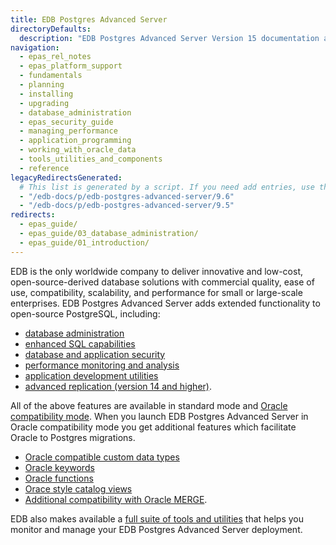 ```yaml
---
title: EDB Postgres Advanced Server
directoryDefaults:
  description: "EDB Postgres Advanced Server Version 15 documentation and release notes. Oracle database compatibility with higher security and data redaction for enterprises."
navigation:
  - epas_rel_notes
  - epas_platform_support
  - fundamentals
  - planning
  - installing
  - upgrading
  - database_administration
  - epas_security_guide
  - managing_performance
  - application_programming
  - working_with_oracle_data
  - tools_utilities_and_components
  - reference
legacyRedirectsGenerated:
  # This list is generated by a script. If you need add entries, use the `legacyRedirects` key.
  - "/edb-docs/p/edb-postgres-advanced-server/9.6"
  - "/edb-docs/p/edb-postgres-advanced-server/9.5"
redirects:
  - epas_guide/
  - epas_guide/03_database_administration/
  - epas_guide/01_introduction/
---
```


EDB is the only worldwide company to deliver innovative and low-cost, open-source-derived database solutions with commercial quality, ease of use, compatibility, scalability, and performance for small or large-scale enterprises. EDB Postgres Advanced Server adds extended functionality to open-source PostgreSQL, including:
- [database administration](/epas/latest/database_administration)
- [enhanced SQL capabilities](/epas/latest/application_programming/15_enhanced_sql_and_other_misc_features/)
- [database and application security](/epas/latest/epas_security_guide)
- [performance monitoring and analysis](/epas/latest/managing_performance)
- [application development utilities](/epas/latest/application_programming)
- [advanced replication (version 14 and higher)](https://www.enterprisedb.com/docs/pgd/latest/). 

All of the above features are available in standard mode and [Oracle compatibility mode](/epas/latest/working_with_oracle_data). When you launch EDB Postgres Advanced Server in Oracle compatibility mode you get additional features which facilitate Oracle to Postgres migrations.
- [Oracle compatible custom data types](/epas/latest/reference/sql_reference/02_the_sql_language/02_data_types/)
- [Oracle keywords](/epas/latest/reference/sql_reference/02_the_sql_language/01_sql_syntax/)
- [Oracle functions](/epas/latest/reference/sql_reference/02_the_sql_language/03_functions_and_operators/)
- [Orace style catalog views](/epas/latest/reference/oracle_compatibility_reference/epas_compat_cat_views/)
- [Additional compatibility with Oracle MERGE](/epas/latest/reference/oracle_compatibility_reference/epas_compat_sql/65a_merge.mdx). 

EDB also makes available a [full suite of tools and utilities](/epas/latest/tools_utilities_and_components) that helps you monitor and manage your EDB Postgres Advanced Server deployment.
